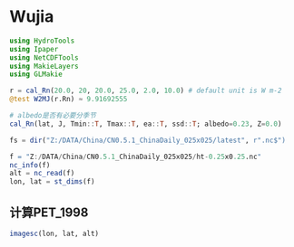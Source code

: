 # Wujia

```julia
using HydroTools
using Ipaper
using NetCDFTools
using MakieLayers
using GLMakie
```


```julia
r = cal_Rn(20.0, 20, 20.0, 25.0, 2.0, 10.0) # default unit is W m-2
@test W2MJ(r.Rn) ≈ 9.91692555

# albedo是否有必要分季节
cal_Rn(lat, J, Tmin::T, Tmax::T, ea::T, ssd::T; albedo=0.23, Z=0.0)
```

```julia
fs = dir("Z:/DATA/China/CN0.5.1_ChinaDaily_025x025/latest", r".nc$")

f = "Z:/DATA/China/CN0.5.1_ChinaDaily_025x025/ht-0.25x0.25.nc"
nc_info(f)
alt = nc_read(f)
lon, lat = st_dims(f)
```

## 计算PET_1998


```julia
imagesc(lon, lat, alt)
```
